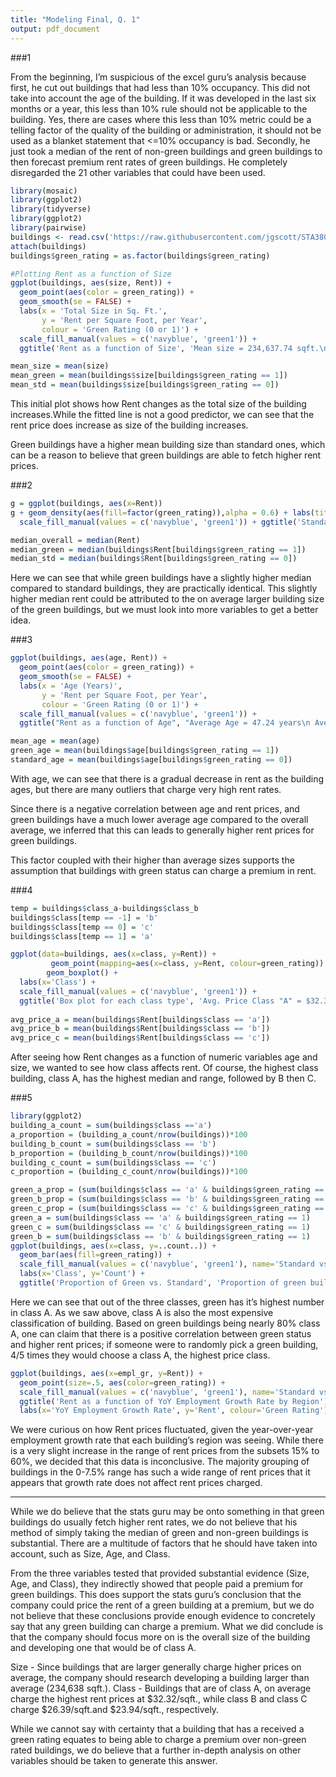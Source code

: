 ```yaml
---
title: "Modeling Final, Q. 1"
output: pdf_document
---
```

###1

From the beginning, I'm suspicious of the excel guru's analysis because first, he cut out buildings that had less than 10% occupancy. This did not take into account the age of the building. If it was developed in the last six months or a year, this less than 10% rule should not be applicable to the building. Yes, there are cases where this less than 10% metric could be a telling factor of the quality of the building or administration, it should not be used as a blanket statement that <=10% occupancy is bad. Secondly, he just took a median of the rent of non-green buildings and green buildings to then forecast premium rent rates of green buildings. He completely disregarded the 21 other variables that could have been used. 

```r
library(mosaic)
library(ggplot2)
library(tidyverse)
library(ggplot2)
library(pairwise)
buildings <- read.csv('https://raw.githubusercontent.com/jgscott/STA380/master/data/greenbuildings.csv')
attach(buildings)
buildings$green_rating = as.factor(buildings$green_rating)
```

```r
#Plotting Rent as a function of Size
ggplot(buildings, aes(size, Rent)) +
  geom_point(aes(color = green_rating)) +
  geom_smooth(se = FALSE) +
  labs(x = 'Total Size in Sq. Ft.',
       y = 'Rent per Square Foot, per Year',
       colour = 'Green Rating (0 or 1)') + 
  scale_fill_manual(values = c('navyblue', 'green1')) + 
  ggtitle('Rent as a function of Size', 'Mean size = 234,637.74 sqft.\nGreen Buildings Mean Size = 325,781.32 sqft. \nNon-Green Buildings Mean Size = 225,977.27 sqft.')

mean_size = mean(size)
mean_green = mean(buildings$size[buildings$green_rating == 1])
mean_std = mean(buildings$size[buildings$green_rating == 0])
```
This initial plot shows how Rent changes as the total size of the building increases.While the fitted line is not a good predictor, we can see that the rent price does increase as size of the building increases.

Green buildings have a higher mean building size than standard ones, which can be a reason to believe that green buildings are able to fetch higher rent prices. 


###2
```r
g = ggplot(buildings, aes(x=Rent))
g + geom_density(aes(fill=factor(green_rating)),alpha = 0.6) + labs(title='Standard vs Green Density') +
  scale_fill_manual(values = c('navyblue', 'green1')) + ggtitle('Standard vs Green Density', "Median Rent = $25.16/sqft./yr. \nGreen Buildings' Median Rent = $27.6/sqft./yr. \nStandard Buildings' Median Rent = $25/sqft./yr.")

median_overall = median(Rent)
median_green = median(buildings$Rent[buildings$green_rating == 1])
median_std = median(buildings$Rent[buildings$green_rating == 0])
```
Here we can see that while green buildings have a slightly higher median compared to standard buildings, they are practically identical. This slightly higher median rent could be attributed to the on average larger building size of the green buildings, but we must look into more variables to get a better idea.

###3
```r
ggplot(buildings, aes(age, Rent)) +
  geom_point(aes(color = green_rating)) +
  geom_smooth(se = FALSE) +
  labs(x = 'Age (Years)',
       y = 'Rent per Square Foot, per Year',
       colour = 'Green Rating (0 or 1)') +
  scale_fill_manual(values = c('navyblue', 'green1')) + 
  ggtitle("Rent as a function of Age", "Average Age = 47.24 years\n Average Green Age = 23.85 years\n Average Standard Age = 49.47 years")

mean_age = mean(age)
green_age = mean(buildings$age[buildings$green_rating == 1])
standard_age = mean(buildings$age[buildings$green_rating == 0])
```
With age, we can see that there is a gradual decrease in rent as the building ages, but there are many outliers that charge very high rent rates. 

Since there is a negative correlation between age and rent prices, and green buildings have a much lower average age compared to the overall average, we inferred that this can leads to generally higher rent prices for green buildings. 

This factor coupled with their higher than average sizes supports the assumption that buildings with green status can charge a premium in rent.

###4
```r
temp = buildings$class_a-buildings$class_b
buildings$class[temp == -1] = 'b'
buildings$class[temp == 0] = 'c'
buildings$class[temp == 1] = 'a'

ggplot(data=buildings, aes(x=class, y=Rent)) +
         geom_point(mapping=aes(x=class, y=Rent, colour=green_rating)) +
        geom_boxplot() + 
  labs(x='Class') + 
  scale_fill_manual(values = c('navyblue', 'green1')) + 
  ggtitle('Box plot for each class type', 'Avg. Price Class "A" = $32.32\nAvg. Price Class "B" = $26.39\nAvg. Price Class "C" = $23.94')
        
avg_price_a = mean(buildings$Rent[buildings$class == 'a'])
avg_price_b = mean(buildings$Rent[buildings$class == 'b'])
avg_price_c = mean(buildings$Rent[buildings$class == 'c'])
```
After seeing how Rent changes as a function of numeric variables age and size, we wanted to see how class affects rent. Of course, the highest class building, class A, has the highest median and range, followed by B then C.

###5
```r
library(ggplot2)
building_a_count = sum(buildings$class =='a')
a_proportion = (building_a_count/nrow(buildings))*100
building_b_count = sum(buildings$class == 'b')
b_proportion = (building_b_count/nrow(buildings))*100
building_c_count = sum(buildings$class == 'c')
c_proportion = (building_c_count/nrow(buildings))*100

green_a_prop = (sum(buildings$class == 'a' & buildings$green_rating == 1)/sum(buildings$green_rating == 1))*100
green_b_prop = (sum(buildings$class == 'b' & buildings$green_rating == 1)/sum(buildings$green_rating == 1))*100
green_c_prop = (sum(buildings$class == 'c' & buildings$green_rating == 1)/sum(buildings$green_rating == 1))*100
green_a = sum(buildings$class == 'a' & buildings$green_rating == 1)
green_c = sum(buildings$class == 'c' & buildings$green_rating == 1)
green_b = sum(buildings$class == 'b' & buildings$green_rating == 1)
ggplot(buildings, aes(x=class, y=..count..)) + 
  geom_bar(aes(fill=green_rating)) +
  scale_fill_manual(values = c('navyblue', 'green1'), name='Standard vs. Green') + 
  labs(x='Class', y='Count') +
  ggtitle('Proportion of Green vs. Standard', 'Proportion of green buildings that are class A = 79.71% (546)\nProportion of green buildings that are class B = 19.27% (132)\nProportion of green buildings that are class C = 1.02% (7)')

```
Here we can see that out of the three classes, green has it's highest number in class A. As we saw above, class A is also the most expensive classification of building. Based on green buildings being nearly 80% class A, one can claim that there is a positive correlation between green status and higher rent prices; if someone were to randomly pick a green building, 4/5 times they would choose a class A, the highest price class.  

```r
ggplot(buildings, aes(x=empl_gr, y=Rent)) + 
  geom_point(size=.5, aes(color=green_rating)) + 
  scale_fill_manual(values = c('navyblue', 'green1'), name='Standard vs. Green') + 
  ggtitle('Rent as a function of YoY Employment Growth Rate by Region') + 
  labs(x='YoY Employment Growth Rate', y='Rent', colour='Green Rating')
```
We were curious on how Rent prices fluctuated, given the year-over-year employment growth rate that each building's region was seeing. While there is a very slight increase in the range of rent prices from the subsets 15% to 60%, we decided that this data is inconclusive. The majority grouping of buildings in the 0-7.5% range has such a wide range of rent prices that it appears that growth rate does not affect rent prices charged. 

______
While we do believe that the stats guru may be onto something in that green buildings do usually fetch higher rent rates, we do not believe that his method of simply taking the median of green and non-green buildings is substantial. There are a multitude of factors that he should have taken into account, such as Size, Age, and Class.

From the three variables tested that provided substantial evidence (Size, Age, and Class), they indirectly showed that people paid a premium for green buildings. This does support the stats guru's conclusion that the company could price the rent of a green building at a premium, but we do not believe that these conclusions provide enough evidence to concretely say that any green building can charge a premium. What we did conclude is that the company should focus more on is the overall size of the building and developing one that would be of class A. 

Size - Since buildings that are larger generally charge higher prices on average, the company should research developing a building larger than average (234,638 sqft.). 
Class - Buildings that are of class A, on average charge the highest rent prices at $32.32/sqft., while class B and class C charge $26.39/sqft.and $23.94/sqft., respectively. 

While we cannot say with certainty that a building that has a received a green rating equates to being able to charge a premium over non-green rated buildings, we do believe that a further in-depth analysis on other variables should be taken to generate this answer. 